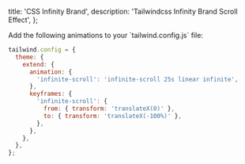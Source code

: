   title: 'CSS Infinity Brand',
  description: 'Tailwindcss Infinity Brand Scroll Effect',
};

<ComponentCodePreview name='infintyband' hasReTrigger isFitheight />
Add the following animations to your `tailwind.config.js` file:

```jsx
tailwind.config = {
  theme: {
    extend: {
      animation: {
        'infinite-scroll': 'infinite-scroll 25s linear infinite',
      },
      keyframes: {
        'infinite-scroll': {
          from: { transform: 'translateX(0)' },
          to: { transform: 'translateX(-100%)' },
        },
      },
    },
  },
};
```
